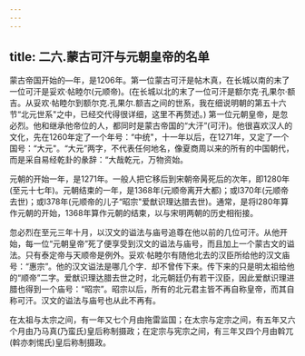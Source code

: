 ```yaml
---
---
---
```

title: 二六.蒙古可汗与元朝皇帝的名单
---



蒙古帝国开始的—年，是1206年。第一位蒙古可汗是帖木真，在长城以南的末了一位可汗是妥欢·帖睦尔(元顺帝)。(在长城以北的末了一位可汗是额尔克·孔果尔·额吉。从妥欢·帖睦尔到额尔克.孔果尔.额吉之间的世系，我在细说明朝的第五十六节“北元世系"之中，已经交代得很详细，这里不再赘述。) 第一位元朝皇帝，是忽必烈。他和继承他帝位的人，都同时是蒙古帝国的“大汗”(可汗)。他很喜欢汉人的文化，先在1260年定了一个年号：“中统"，十一年以后，在1271年，又定了一个国号：“大元"。“大元”两字，不代表任何地名，像夏商周以来的所有的中国朝代，而是采自易经乾卦的彖辞：“大哉乾元，万物资始。

元朝的开始一年，是1271年。一般人把它移后到宋朝帝昺死后的次年，即1280年(至元十七年)。元朝结束的一年，是1368年(元顺帝离开大都)；或l370年(元顺帝去世)；或l378年(元顺帝的儿子“昭宗"爱猷识理达腊去世)。通常，是将l280年算作元朝的开始，1368年算作元朝的结束，以与宋明两朝的历史相衔接。

忽必烈在至元三年十月，以汉文的谥法与庙号追尊在他以前的几位可汗。从他开始，每一位“元朝皇帝”死了便享受到汉文的谥法与庙号，而且加上一个蒙古文的谥法。只有泰定帝与天顺帝是例外。妥欢·帖睦尔有随他北去的汉臣所给他的汉文庙号：“惠宗”。他的汉文谥法是哪几个字．却不曾传下来。传下来的只是明太祖给他的“顺帝”二字。爱猷识理达腊去世之时，北元朝廷仍有若干汉臣，因此爱猷识理进腊也得到一个庙号：“昭宗”。昭宗以后，所有的北元君主皆不再自称皇帝，而其自称可汗。汉文的谥法与庙号也从此不再有。

在太祖与太宗之间，有一年又七个月由拖雷监国；在太宗与定宗之间，有五年又六个月由乃马真(乃蛮氏)皇后称制摄政；在定宗与宪宗之间，有三年又四个月由斡兀(斡亦刺惕氏)皇后称制摄政。